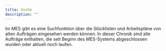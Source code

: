 ```yaml
---
title: Suche
description: ""
---
```


<div className="background-container">
Im MES gibt es eine Suchfunktion über die Stücklisten und Arbeitspläne von alten Aufträgen eingesehen werden können.
In dieser Chronik sind alle Aufträge enthalten, die seit Beginn des MES-Systems abgeschlossen wurden oder aktuell noch laufen.
</div>
<br/>

<div className="background-container">
<SearchCarousel/>
</div>

